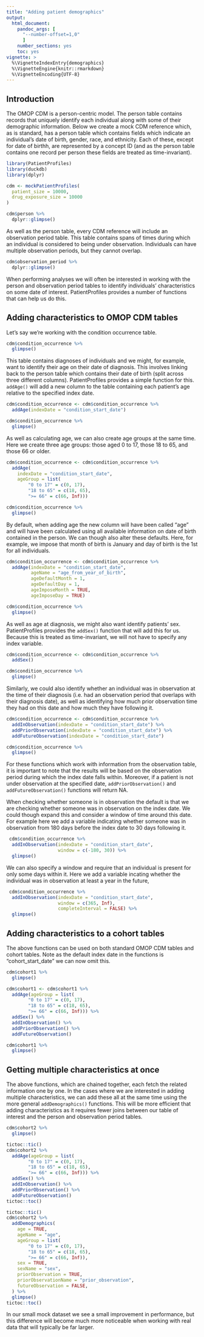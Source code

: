 ---
title: "Adding patient demographics"
output: 
  html_document:
    pandoc_args: [
      "--number-offset=1,0"
      ]
    number_sections: yes
    toc: yes
vignette: >
  %\VignetteIndexEntry{demographics}
  %\VignetteEngine{knitr::rmarkdown}
  %\VignetteEncoding{UTF-8}
---

## Introduction
The OMOP CDM is a person-centric model. The person table contains records that uniquely identify each individual along with some of their demographic information. Below we create a mock CDM reference which, as is standard, has a person table which contains fields which indicate an individual's date of birth, gender, race, and ethnicity. Each of these, except for date of birthh, are represented by a concept ID (and as the person table contains one record per person these fields are treated as time-invariant).

```{r, message= FALSE, warning=FALSE}
library(PatientProfiles)
library(duckdb)
library(dplyr)

cdm <- mockPatientProfiles(
  patient_size = 10000,
  drug_exposure_size = 10000
)

cdm$person %>% 
  dplyr::glimpse()
```

As well as the person table, every CDM reference will include an observation period table. This table contains spans of times during which an individual is considered to being under observation. Individuals can have multiple observation periods, but they cannot overlap.

```{r, message= FALSE, warning=FALSE}
cdm$observation_period %>% 
  dplyr::glimpse()
```

When performing analyses we will often be interested in working with the person and observation period tables to identify individuals' characteristics on some date of interest. PatientProfiles provides a number of functions that can help us do this.

## Adding characteristics to OMOP CDM tables

Let's say we're working with the condition occurrence table. 

```{r, message= FALSE, warning=FALSE}
cdm$condition_occurrence %>%
  glimpse()
```

This table contains diagnoses of individuals and we might, for example, want to identify their age on their date of diagnosis. This involves linking back to the person table which contains their date of birth (split across three different columns). PatientProfiles provides a simple function for this. `addAge()` will add a new column to the table containing each patient's age relative to the specified index date.

```{r, message= FALSE, warning=FALSE}
cdm$condition_occurrence <- cdm$condition_occurrence %>%
  addAge(indexDate = "condition_start_date")

cdm$condition_occurrence %>%
  glimpse()
```

As well as calculating age, we can also create age groups at the same time. Here we create three age groups: those aged 0 to 17, those 18 to 65, and those 66 or older.

```{r, message= FALSE, warning=FALSE}
cdm$condition_occurrence <- cdm$condition_occurrence %>%
  addAge(
    indexDate = "condition_start_date",
    ageGroup = list(
        "0 to 17" = c(0, 17),
        "18 to 65" = c(18, 65),
        ">= 66" = c(66, Inf)))

cdm$condition_occurrence %>%
  glimpse()
```


By default, when adding age the new column will have been called "age" and will have been calculated using all available information on date of birth contained in the person. We can though also alter these defaults. Here, for example, we impose that month of birth is January and day of birth is the 1st for all individuals.

```{r, message= FALSE, warning=FALSE}
cdm$condition_occurrence <- cdm$condition_occurrence %>%
  addAge(indexDate = "condition_start_date", 
         ageName = "age_from_year_of_birth", 
         ageDefaultMonth = 1,
         ageDefaultDay = 1,
         ageImposeMonth = TRUE, 
         ageImposeDay = TRUE)

cdm$condition_occurrence %>%
  glimpse()
```

As well as age at diagnosis, we might also want identify patients' sex. PatientProfiles provides the `addSex()` function that will add this for us. Because this is treated as time-invariant, we will not have to specify any index variable.

```{r, message= FALSE, warning=FALSE}
cdm$condition_occurrence <- cdm$condition_occurrence %>%
  addSex()

cdm$condition_occurrence %>%
  glimpse()
```

Similarly, we could also identify whether an individual was in observation at the time of their diagnosis (i.e. had an observation period that overlaps with their diagnosis date), as well as identifying how much prior observation time they had on this date and how much they have following it. 

```{r, message= FALSE, warning=FALSE}
cdm$condition_occurrence <- cdm$condition_occurrence %>%
  addInObservation(indexDate = "condition_start_date") %>% 
  addPriorObservation(indexDate = "condition_start_date") %>% 
  addFutureObservation(indexDate = "condition_start_date")

cdm$condition_occurrence %>%
  glimpse()
```

For these functions which work with information from the observation table, it is important to note that the results will be based on the observation period during which the index date falls within. Moreover, if a patient is not under observation at the specified date, `addPriorObservation()` and `addFutureObservation()` functions will return NA.

When checking whether someone is in observation the default is that we are checking whether someone was in observation on the index date. We could though expand this and consider a window of time around this date. For example here we add a variable indicating whether someone was in observation from 180 days before the index date to 30 days following it.

```{r, message= FALSE, warning=FALSE}
 cdm$condition_occurrence %>%
  addInObservation(indexDate = "condition_start_date", 
                   window = c(-180, 30)) %>%
  glimpse()
```

We can also specify a window and require that an individual is present for only some days within it. Here we add a variable incating whether the individual was in observation at least a year in the future,
```{r, message= FALSE, warning=FALSE}
 cdm$condition_occurrence %>%
  addInObservation(indexDate = "condition_start_date", 
                   window = c(365, Inf), 
                   completeInterval = FALSE) %>%
  glimpse()
```

## Adding characteristics to a cohort tables

The above functions can be used on both standard OMOP CDM tables and cohort tables. Note as the default index date in the functions is "cohort_start_date" we can now omit this.

```{r, message= FALSE, warning=FALSE}
cdm$cohort1 %>%
  glimpse()

cdm$cohort1 <- cdm$cohort1 %>%
  addAge(ageGroup = list(
        "0 to 17" = c(0, 17),
        "18 to 65" = c(18, 65),
        ">= 66" = c(66, Inf))) %>% 
  addSex() %>% 
  addInObservation() %>%
  addPriorObservation() %>%
  addFutureObservation()

cdm$cohort1 %>%
  glimpse()
```


## Getting multiple characteristics at once

The above functions, which are chained together, each fetch the related information one by one. In the cases where we are interested in adding multiple characteristics, we can add these all at the same time using the more general `addDemographics()` functions. This will be more efficient that adding characteristics as it requires fewer joins between our table of interest and the person and observation period tables.

```{r, message= FALSE, warning=FALSE}
cdm$cohort2 %>%
  glimpse()

tictoc::tic()
cdm$cohort2 %>%
  addAge(ageGroup = list(
        "0 to 17" = c(0, 17),
        "18 to 65" = c(18, 65),
        ">= 66" = c(66, Inf))) %>% 
  addSex() %>% 
  addInObservation() %>%
  addPriorObservation() %>%
  addFutureObservation()
tictoc::toc()

tictoc::tic()
cdm$cohort2 %>%
  addDemographics(
    age = TRUE,
    ageName = "age",
    ageGroup = list(
        "0 to 17" = c(0, 17),
        "18 to 65" = c(18, 65),
        ">= 66" = c(66, Inf)),
    sex = TRUE,
    sexName = "sex",
    priorObservation = TRUE,
    priorObservationName = "prior_observation",
    futureObservation = FALSE,
  ) %>%
  glimpse()
tictoc::toc()
```

In our small mock dataset we see a small improvement in performance, but this difference will become much more noticeable when working with real data that will typically be far larger.
